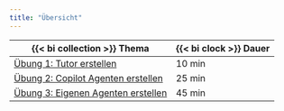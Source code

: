 ```yaml
---
title: "Übersicht"
---
```


| {{< bi collection >}} Thema | {{< bi clock >}} Dauer |
|-------|--------|
| [Übung 1: Tutor erstellen](exercise-1/index.qmd) | 10 min |
| [Übung 2: Copilot Agenten erstellen](exercise-2/index.qmd) | 25 min |
| [Übung 3: Eigenen Agenten erstellen](exercise-3/index.qmd) | 45 min |